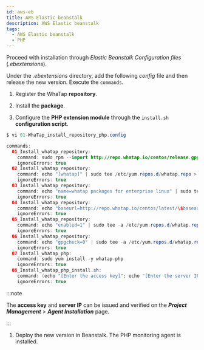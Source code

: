 ```yaml
---
id: aws-eb
title: AWS Elastic beanstalk
description: AWS Elastic beanstalk
tags:
  - AWS Elastic beanstalk
  - PHP
---
```


Proceed with installation through _Elastic Beanstalk Configuration files_ (_.ebextensions_). 

Under the _.ebextensions_ directory, add the following _config_ file and then release the new version. Execute the `commands`.

1.  Register the WhaTap **repository**. 

2.  Install the **package**.

3.  Configure the **PHP extension module** through the `install.sh` **configuration script**.

```java title=SH
$ vi 01-WhaTap_install_repository_php.config

commands:
  01_Install_whatap_repository:
    command: sudo rpm --import http://repo.whatap.io/centos/release.gpg
    ignoreErrors: true
  02_Install_whatap_repository:
    command: echo "[whatap]" | sudo tee /etc/yum.repos.d/whatap.repo > /dev/null
    ignoreErrors: true
  03_Install_whatap_repository:
    command: echo "name=whatap packages for enterprise linux" | sudo tee -a /etc/yum.repos.d/whatap.repo > /dev/null
    ignoreErrors: true
  04_Install_whatap_repository:
    command: echo "baseurl=http://repo.whatap.io/centos/latest/\$basearch" | sudo tee -a /etc/yum.repos.d/whatap.repo > /dev/null
    ignoreErrors: true
  05_Install_whatap_repository:
    command: echo "enabled=1" | sudo tee -a /etc/yum.repos.d/whatap.repo > /dev/null
    ignoreErrors: true
  06_Install_whatap_repository:
    command: echo "gpgcheck=0" | sudo tee -a /etc/yum.repos.d/whatap.repo > /dev/null
    ignoreErrors: true
  07_Install_whatap_php:
    command: sudo yum install -y whatap-php
    ignoreErrors: true
  08_Install_whatap_php_install.sh:
    command: (echo "[Enter the access key]"; echo "[Enter the server IP (a.a.a.a/b.b.b.b)")| sudo /usr/whatap/php/install.sh
    ignoreErrors: true
```

  :::note

  The **access key** and **server IP** can be issued and verified on the **_Project Management_** > **_Agent Installation_** page.

  :::

1.  Deploy the new version in Beanstalk. The PHP monitoring agent is installed.
